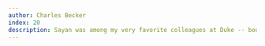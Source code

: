 ```yaml
---
author: Charles Becker
index: 20
description: Sayan was among my very favorite colleagues at Duke -- boundlessly kind, caring, upbeat, and a great sense of humor -- exactly the sort of person one wants to be around. I am saddened by the loss and will miss him greatly.
---
```

